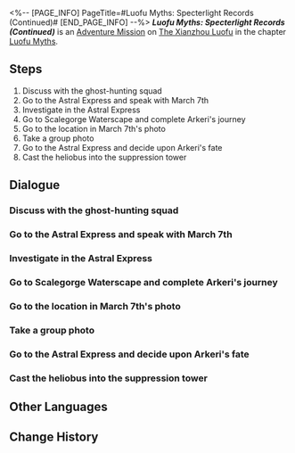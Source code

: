 <%-- [PAGE_INFO]
PageTitle=#Luofu Myths: Specterlight Records (Continued)#
[END_PAGE_INFO] --%>
{{Stub|Dialogue.}}
{{Mission Infobox
|id            = 8015163
|title         = 
|image         = <!--Mission Luofu Myths Specterlight Records (Continued).png-->
|type          = Adventure
|event_name    = 
|chapter       = Luofu Myths
|requirements  = 
|summary       = The Ghostly Grove offers a myriad of uncanny stories, including rumors about a camera that captures things that do not exist.<br />The only good heliobus is a captured heliobus. The only place they should go is the Suppression Tower in Fyxestroll Garden.
|characters    = Trailblazer
|startLocation = [[The Xianzhou Luofu]] - [[Fyxestroll Garden]]
|world         = The Xianzhou Luofu
|area          = Fyxestroll Garden
|prev          = 
|next          = 
|rewards       = Trailblaze EXP*100; Stellar Jade*20; Traveler's Guide*3; Condensed Aether*2; Lost Gold Fragment*2; Credit*5,000
}}
'''''Luofu Myths: Specterlight Records (Continued)''''' is an [[Adventure Mission]] on [[The Xianzhou Luofu]] in the chapter [[Luofu Myths]].

==Steps==
# Discuss with the ghost-hunting squad
# Go to the Astral Express and speak with March 7th
# Investigate in the Astral Express
# Go to Scalegorge Waterscape and complete Arkeri's journey
# Go to the location in March 7th's photo
# Take a group photo
# Go to the Astral Express and decide upon Arkeri's fate
# Cast the heliobus into the suppression tower

<!--
==Gameplay Notes==

--><!--
==Trial Character==

-->
==Dialogue==
{{Stub Dialogue}}
{{Dialogue Start}}
:{{tx}}
{{Dialogue End}}

===Discuss with the ghost-hunting squad===
{{Mission Description|type=adventure|location=Parlor Car|update|Guinaifen seems to have something she wants to discuss with the ghost-hunting squad...<br />Listen to her and find out what new incident has gone down.}}
{{Dialogue Start}}
:{{tx}}
{{Dialogue End}}

===Go to the Astral Express and speak with March 7th===
{{Mission Description|type=adventure|location=Parlor Car|update|You guessed it right. The poster this time is March 7th. She noticed that her photos are always capturing things that shouldn't be there. Maybe there's actually something wrong with the Express, and it should be investigated.<br />Speak to March 7th first.}}
{{Dialogue Start}}
:{{tx}}
{{Dialogue End}}

===Investigate in the Astral Express===
{{Mission Description|type=adventure|location=Parlor Car|update|You guessed it right. The poster this time is March 7th. She noticed that her photos were always capturing things that shouldn't be there. Maybe there's actually something wrong with the Express, and it should be investigated.<br />Check if any of the Express Crew members are possessed by heliobi.}}
{{Dialogue Start}}
:{{tx}}
{{Dialogue End}}

===Go to Scalegorge Waterscape and complete Arkeri's journey===
{{Mission Description|type=adventure|location=Scalegorge Waterscape|update|The innocent heliobus was drawn to adventure. Perhaps the rare sights found in Scalegorge Waterscape can satisfy their curiosity.<br />Join March 7th and Arkeri on a journey to the Scalegorge Waterscape.}}
{{Dialogue Start}}
:{{tx}}
{{Dialogue End}}

===Go to the location in March 7th's photo===
{{Mission Description|type=adventure|location=<!--to be added-->|update|Your adventures in Scalegorge Waterscape have sparked great curiosity in Arkeri. Introduce them to the wonders of this place.}}
{{Dialogue Start}}
:{{tx}}
{{Dialogue End}}

===Take a group photo===
{{Mission Description|type=adventure|location=<!--to be added-->|update|This time, please make sure to capture Arkeri in the photo instead of as a "ghostly figure."}}
{{Dialogue Start}}
:{{tx}}
{{Dialogue End}}

===Go to the Astral Express and decide upon Arkeri's fate===
{{Mission Description|type=adventure|location=<!--to be added-->|update|Regardless, you've concluded Arkeri's journey, and their path must now be decided.<br />Once you're prepared, it's time to chat with March 7th.}}
{{Dialogue Start}}
:{{tx}}
{{Dialogue End}}

===Cast the heliobus into the suppression tower===
{{Mission Description|type=adventure|location=Parlor Car|update|The only good heliobus is a captured heliobus. The only place they should go is the Suppression Towers in Fyxestroll Garden.}}
{{Dialogue Start}}
:{{tx}}
{{Dialogue End}}

==Other Languages==
{{Other Languages
|en   = Luofu Myths: Specterlight Records (Continued)
|zhs  = 罗浮异闻•磷火录（续）
|zht  = 羅浮異聞•磷火錄（續）
|ja   = 羅浮異聞・燐火録・続
|ko   = 나부 기문•인화록(속편)
|es   = Leyendas urbanas del Luofu: Luces espectrales (continuación)
|fr   = Mythes du Luofu&nbsp;: Récits des feux follets (suite)
|ru   = Городские легенды Лофу: Записи о блуждающих огнях (продолжение)
|th   = ตำนานพิศวงเมือง Luofu: เปลวแสงสีเขียว (ต่อ)
|vi   = Kỳ Bí Luofu - Ký Sự Ma Trơi: Tiếp
|de   = Legenden der Luofu: Akte Irrlicht (Fortsetzung)
|id   = Legenda Urban Luofu: Kisah Api Hantu (Lanjutan)
|pt   = Lendas do Luofu: Registros de Luz Espectral (continuado)
}}

==Change History==
{{Change History|1.5}}
